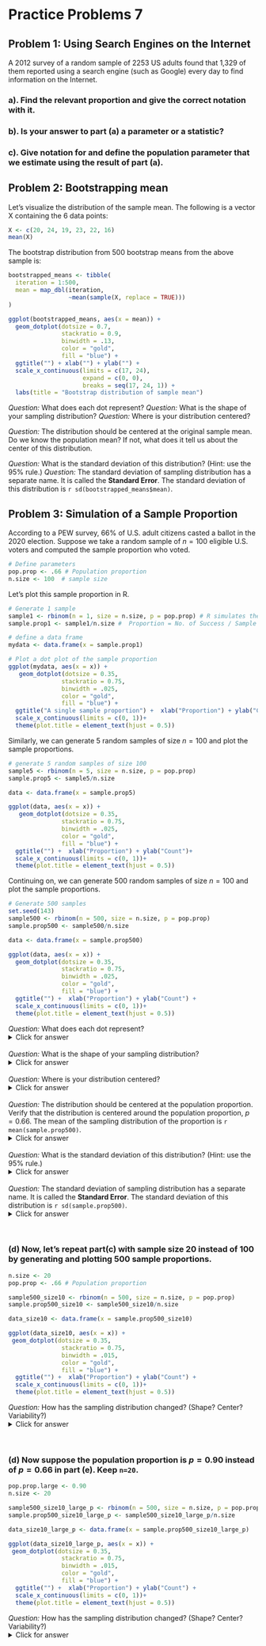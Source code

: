 # Practice Problems 7


## Problem 1: Using Search Engines on the Internet

A 2012 survey of a random sample of 2253 US adults found that 1,329 of them reported using a search engine (such as Google) every day to find information on the Internet.  

### a).  Find the relevant proportion and give the correct notation with it.  

<!-- <details> -->
<!-- <summary><red>Click for answer</red></summary> -->
<!-- *Answer:* $\hat{p} = 1329/2253$ -->

<!-- ```{r} -->
<!-- p.hat <- 1329/2253 -->
<!-- p.hat -->
<!-- ``` -->

<!-- </details><br> -->

### b).  Is your answer to part (a) a parameter or a statistic?  

<!-- <details> -->
<!-- <summary><red>Click for answer</red></summary> -->
<!-- *Answer:* Statistic -->
<!-- </details><br> -->

### c).  Give notation for and define the population parameter that we estimate using the result of part (a).

<!-- <details> -->
<!-- <summary><red>Click for answer</red></summary> -->
<!-- *Answer:* p = the proportion of all US adults that would report that they use an Internet search engine every day -->
<!-- </details><br> -->

## Problem 2: Bootstrapping mean

Let's visualize the distribution of the sample mean. The following is a vector X containing the $6$ data points:

```r
X <- c(20, 24, 19, 23, 22, 16)
mean(X)
```


The bootstrap distribution from 500 bootstrap means from the above sample is:

```r
bootstrapped_means <- tibble(
  iteration = 1:500,
  mean = map_dbl(iteration, 
                 ~mean(sample(X, replace = TRUE)))
)

ggplot(bootstrapped_means, aes(x = mean)) +
  geom_dotplot(dotsize = 0.7, 
               stackratio = 0.9, 
               binwidth = .13, 
               color = "gold", 
               fill = "blue") +
  ggtitle("") + xlab("") + ylab("") +
  scale_x_continuous(limits = c(17, 24), 
                     expand = c(0, 0), 
                     breaks = seq(17, 24, 1)) +
  labs(title = "Bootstrap distribution of sample mean")
```


*Question:* What does each dot represent?
<!-- <details> -->
<!-- <summary><red>Click for answer</red></summary> -->
<!-- *Answer:* One sample mean from the bootstrapped sample. -->
<!-- </details><br> -->
 *Question:* What is the shape of your sampling distribution?
<!-- <details> -->
<!-- <summary><red>Click for answer</red></summary> -->
<!-- *Answer:* Roughly symmetric. -->
<!-- </details><br> -->
*Question:* Where is your distribution centered?
<!-- <details> -->
<!-- <summary><red>Click for answer</red></summary> -->
<!-- *Answer:* About 20.5 -->
<!-- </details><br> -->

*Question:* The distribution should be centered at the original sample mean. Do we know the population mean? If not, what does it tell us about the center of this distribution.
<!-- <details> -->
<!-- <summary><red>Click for answer</red></summary> -->
<!-- *Answer:* It is close to the original sample mean. We do not know the population mean, so the bootstrap distribution will carry the bias of the original sample mean. -->

<!-- </details><br> -->
*Question:* What is the standard deviation of this distribution? (Hint: use the 95% rule.) 
<!-- <details> -->
<!-- <summary><red>Click for answer</red></summary> -->
<!-- *Answer:* About 1.25, it looks like most of the bootstrapped sample means are between 18 to 23 so 2 standard deviations is about 2.5. This makes the SD about 1.25.  -->
<!-- </details><br> -->
*Question:* The standard deviation of sampling distribution has a separate name. It is called the **Standard Error**. The standard deviation of this distribution is `r sd(bootstrapped_means$mean)`.
<!-- <details> -->
<!-- <summary><red>Click for answer</red></summary> -->
<!-- *Answer:* It's close. -->


<!-- </details><br> -->

## Problem 3: Simulation of a Sample Proportion

According to a PEW survey, $66\%$ of U.S. adult citizens casted a ballot in the 2020 election. Suppose we take a random sample of $n=100$ eligible U.S. voters and computed the sample proportion who voted. 


```r
# Define parameters
pop.prop <- .66 # Population proportion
n.size <- 100  # sample size
```

Let's plot this sample proportion in R.

```r
# Generate 1 sample
sample1 <- rbinom(n = 1, size = n.size, p = pop.prop) # R simulates the samples
sample.prop1 <- sample1/n.size #  Proportion = No. of Success / Sample Size

# define a data frame
mydata <- data.frame(x = sample.prop1)

# Plot a dot plot of the sample proportion
ggplot(mydata, aes(x = x)) +
   geom_dotplot(dotsize = 0.35,
               stackratio = 0.75,
               binwidth = .025,
               color = "gold",
               fill = "blue") +
  ggtitle("A single sample proportion") +  xlab("Proportion") + ylab("Count")+
  scale_x_continuous(limits = c(0, 1))+ 
  theme(plot.title = element_text(hjust = 0.5))
```

Similarly, we can generate 5 random samples of size $n= 100$ and plot the sample proportions.


```r
# generate 5 random samples of size 100
sample5 <- rbinom(n = 5, size = n.size, p = pop.prop)  
sample.prop5 <- sample5/n.size 

data <- data.frame(x = sample.prop5)

ggplot(data, aes(x = x)) +
   geom_dotplot(dotsize = 0.35,
               stackratio = 0.75,
               binwidth = .025,
               color = "gold",
               fill = "blue") +
  ggtitle("") +  xlab("Proportion") + ylab("Count")+
  scale_x_continuous(limits = c(0, 1))+ 
  theme(plot.title = element_text(hjust = 0.5))
```


Continuing on, we can generate 500 random samples of size $n= 100$ and plot the sample proportions.

```r
# Generate 500 samples
set.seed(143)
sample500 <- rbinom(n = 500, size = n.size, p = pop.prop)  
sample.prop500 <- sample500/n.size 

data <- data.frame(x = sample.prop500)

ggplot(data, aes(x = x)) +
  geom_dotplot(dotsize = 0.35,
               stackratio = 0.75,
               binwidth = .025,
               color = "gold",
               fill = "blue") +
  ggtitle("") +  xlab("Proportion") + ylab("Count") +
  scale_x_continuous(limits = c(0, 1))+ 
  theme(plot.title = element_text(hjust = 0.5))

```

*Question:* What does each dot represent?
<details>
<summary><red>Click for answer</red></summary>
*Answer:* One sample proportion from a sample of n=100 eligible voters.
</details><br>
 *Question:* What is the shape of your sampling distribution?
<details>
<summary><red>Click for answer</red></summary>
*Answer:* Roughly symmetric.
</details><br>
*Question:* Where is your distribution centered?
<details>
<summary><red>Click for answer</red></summary>
*Answer:* About 0.66, which is the population proportion. 
</details><br>
*Question:* The distribution should be centered at the population proportion. Verify that the distribution is centered around the population proportion, $p = 0.66$. The mean of the sampling distribution of the proportion is `r mean(sample.prop500)`. 
<details>
<summary><red>Click for answer</red></summary>
*Answer:* 

</details><br>
*Question:* What is the standard deviation of this distribution? (Hint: use the 95% rule.) 
<details>
<summary><red>Click for answer</red></summary>
*Answer:* About 0.05, it looks like most sample proportions are between 0.55 to 0.75 so 2 standard deviations is about 0.10. This makes the SD about 0.05. 
</details><br>
*Question:* The standard deviation of sampling distribution has a separate name. It is called the **Standard Error**. The standard deviation of this distribution is `r sd(sample.prop500)`.
<details>
<summary><red>Click for answer</red></summary>
*Answer:*


</details><br>

### (d) Now, let's repeat part(c) with sample size 20 instead of 100 by generating and plotting 500 sample proportions.

```r
n.size <- 20
pop.prop <- .66 # Population proportion

sample500_size10 <- rbinom(n = 500, size = n.size, p = pop.prop)  
sample.prop500_size10 <- sample500_size10/n.size 

data_size10 <- data.frame(x = sample.prop500_size10)

ggplot(data_size10, aes(x = x)) +
 geom_dotplot(dotsize = 0.35,
               stackratio = 0.75,
               binwidth = .015,
               color = "gold",
               fill = "blue") + 
  ggtitle("") +  xlab("Proportion") + ylab("Count") +
  scale_x_continuous(limits = c(0, 1))+ 
  theme(plot.title = element_text(hjust = 0.5))
```


*Question:*  How has the sampling distribution changed? (Shape? Center? Variability?)
<details>
<summary><red>Click for answer</red></summary>
*Answer:* The shape is slightly left skewed, still centered at 0.66 but with more variability that before (SD of about 0.10). This distribution is more discrete looking because there are just a few sample proportions possible with n=20 (e.g. 20/20, 19/20, 18/20, etc). 

```r
mean(sample.prop500_size10)
sd(sample.prop500_size10)
```

</details><br>

### (d) Now suppose the population proportion is $p=0.90$ instead of $p=0.66$ in part (e). Keep `n=20`. 

```r
pop.prop.large <- 0.90
n.size <- 20

sample500_size10_large_p <- rbinom(n = 500, size = n.size, p = pop.prop.large)  
sample.prop500_size10_large_p <- sample500_size10_large_p/n.size 

data_size10_large_p <- data.frame(x = sample.prop500_size10_large_p)

ggplot(data_size10_large_p, aes(x = x)) +
 geom_dotplot(dotsize = 0.35,
               stackratio = 0.75,
               binwidth = .015,
               color = "gold",
               fill = "blue") + 
  ggtitle("") +  xlab("Proportion") + ylab("Count") +
  scale_x_continuous(limits = c(0, 1))+ 
  theme(plot.title = element_text(hjust = 0.5))
```

*Question:* How has the sampling distribution changed? (Shape? Center? Variability?)
<details>
<summary><red>Click for answer</red></summary>
*Answer:*  The shape is much more left skewed than when p=0.66. Center is around 0.90 and SD is around 0.07. Note that increasing the population proportion closer to 1 results in a decrease in the SD because most samples give proportion near 1.  

```r
mean(sample.prop500_size10_large_p)
sd(sample.prop500_size10_large_p)
```

</details><br>

